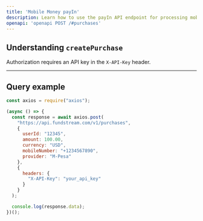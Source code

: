 ```yaml
---
title: 'Mobile Money payIn'
description: Learn how to use the payIn API endpoint for processing mobile money deposits.
openapi: 'openapi POST /#purchases'
---
```


## Understanding `createPurchase`



<Warning>Authorization requires an API key in the `X-API-Key` header.</Warning>

***

## Query example

```javascript JavaScript
const axios = require("axios");

(async () => {
  const response = await axios.post(
    "https://api.fundstream.com/v1/purchases",
    {
      userId: "12345",
      amount: 100.00,
      currency: "USD",
      mobileNumber: "+1234567890",
      provider: "M-Pesa"
    },
    {
      headers: {
        "X-API-Key": "your_api_key"
      }
    }
  );

  console.log(response.data);
})();
```